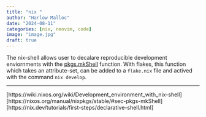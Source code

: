 ```yaml
---
title: "nix "
author: "Harlow Malloc"
date: "2024-08-11"
categories: [nix, neovim, code]
image: "image.jpg"
draft: true
---
```


<!-- Nix users can create virtual environments with the [pkgs.mkShell](https://nixos.org/manual/nixpkgs/stable/#sec-pkgs-mkShell) -->
<!-- function. On flake based systems, this virtual environment is declared in a -->
<!-- `flake.nix` file and activated with the command `nix develop`. While the virtual -->
<!-- environment is activated, the packages declared in `packages` attribute of the -->
<!-- set passed to `pkgs.MkShell` are available to the user. -->

The nix-shell allows user to decalare reproducible development enviornments with the
[pkgs.mkShell](https://nixos.org/manual/nixpkgs/stable/#sec-pkgs-mkShell) function.
With flakes, this function which takes an attribute-set, can be added to a `flake.nix` file
and actived with the command `nix develop`.



---

[https://wiki.nixos.org/wiki/Development_environment_with_nix-shell]
[https://nixos.org/manual/nixpkgs/stable/#sec-pkgs-mkShell]
[https://nix.dev/tutorials/first-steps/declarative-shell.html]
